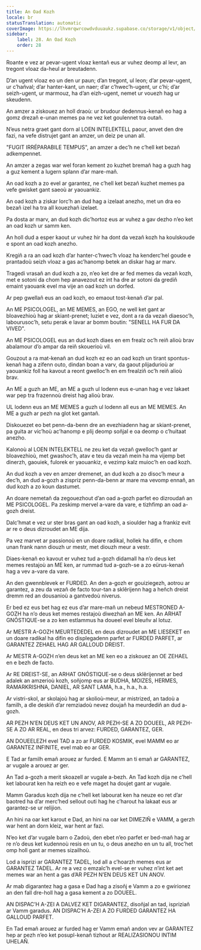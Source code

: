 ```yaml
---
title: An Oad Kozh
locale: br
statusTranslation: automatic
coverImage: https://lhvmrqwrcowdvduuaukz.supabase.co/storage/v1/object/public/strapi-uploads/small_cover-educacion-fundamental.webp-2d51a7828a2b1309555be27f7e2a61a0.webp
sidebar:
    label: 28. An Oad Kozh
    order: 28
---
```

Roante e vez ar pevar-ugent vloaz kentañ eus ar vuhez deomp al levr, an tregont vloaz da-heul ar breutadenn.

D’an ugent vloaz eo un den ur paun; d’an tregont, ul leon; d’ar pevar-ugent, ur c’hañval; d’ar hanter-kant, un naer; d’ar c’hwec’h-ugent, ur c’hi; d’ar seizh-ugent, ur marmouz, ha d’an eizh-ugent, nemet ur vouezh hag ur skeudenn.

An amzer a ziskouez an holl draoù: ur brudour dedennus-kenañ eo hag a gomz drezañ e-unan memes pa ne vez ket goulennet tra outañ.

N’eus netra graet gant dorn al LOEN INTELEKTELL paour, anvet den dre fazi, na vefe distrujet gant an amzer, un deiz pe unan all.

"FUGIT IRRÉPARABILE TEMPUS", an amzer a dec’h ne c’hell ket bezañ adkempennet.

An amzer a zegas war wel foran kement zo kuzhet bremañ hag a guzh hag a guz kement a lugern splann d’ar mare-mañ.

An oad kozh a zo evel ar garantez, ne c’hell ket bezañ kuzhet memes pa vefe gwisket gant saeoù ar yaouankiz.

An oad kozh a ziskar lorc’h an dud hag a izelaat anezho, met un dra eo bezañ izel ha tra all kouezhañ izelaet.

Pa dosta ar marv, an dud kozh dic’hortoz eus ar vuhez a gav dezho n’eo ket an oad kozh ur samm ken.

An holl dud a esper kaout ur vuhez hir ha dont da vezañ kozh ha koulskoude e spont an oad kozh anezho.

Kregiñ a ra an oad kozh d’ar hanter-c’hwec’h vloaz ha kenderc’hel goude e prantadoù seizh vloaz a gas ac’hanomp betek an diskar hag ar marv.

Tragedi vrasañ an dud kozh a zo, n’eo ket dre ar fed memes da vezañ kozh, met e sotoni da chom hep anavezout ez int ha dre ar sotoni da grediñ emaint yaouank evel ma vije an oad kozh un dorfed.

Ar pep gwellañ eus an oad kozh, eo emaout tost-kenañ d’ar pal.

An ME PSICOLOGEL, an ME MEMES, an EGO, ne well ket gant ar bloavezhioù hag ar skiant-prenet; luziet e vez, dont a ra da vezañ diaesoc’h, labourusoc’h, setu perak e lavar ar bomm boutin: "SENELL HA FUR DA VIVED".

An ME PSICOLOGEL eus an dud kozh diaes en em frealz oc’h reiñ alioù brav abalamour d’o ampar da reiñ skouerioù vil.

Gouzout a ra mat-kenañ an dud kozh ez eo an oad kozh un tirant spontus-kenañ hag a zifenn outo, dindan boan a varv, da gaout plijadurioù ar yaouankiz foll ha kavout a reont gwelloc’h en em frealziñ oc’h reiñ alioù brav.

An ME a guzh an ME, an ME a guzh ul lodenn eus e-unan hag e vez lakaet war pep tra frazennoù dreist hag alioù brav.

UL lodenn eus an ME MEMES a guzh ul lodenn all eus an ME MEMES. An ME a guzh ar pezh na glot ket gantañ.

Diskouezet eo bet penn-da-benn dre an evezhiadenn hag ar skiant-prenet, pa guita ar vic’hoù ac’hanomp e plij deomp soñjal e oa deomp o c’huitaat anezho.

Kalonoù al LOEN INTELEKTELL ne zeu ket da vezañ gwelloc’h gant ar bloavezhioù, met gwashoc’h, atav e teu da vezañ mein ha ma vijemp bet dinerzh, gaouiek, fulorek er yaouankiz, e vezimp kalz muioc’h en oad kozh.

An dud kozh a vev en amzer dremenet, an dud kozh a zo disoc’h meur a dec’h, an dud a-gozh a zispriz penn-da-benn ar mare ma vevomp ennañ, an dud kozh a zo koun dastumet.

An doare nemetañ da zegouezhout d’an oad a-gozh parfet eo dizroudañ an ME PSICOLOGEL. Pa zeskimp mervel a-vare da vare, e tizhfimp an oad a-gozh dreist.

Dalc’hmat e vez ur ster bras gant an oad kozh, a sioulder hag a frankiz evit ar re o deus dizroudet an ME dija.

Pa vez marvet ar passionoù en un doare radikal, hollek ha difin, e chom unan frank nann diouzh ur mestr, met diouzh meur a vestr.

Diaes-kenañ eo kavout er vuhez tud a-gozh didamall ha n’o deus ket memes restajoù an ME ken, ar rummad tud a-gozh-se a zo eürus-kenañ hag a vev a-vare da vare.

An den gwennblevek er FURDED. An den a-gozh er gouiziegezh, aotrou ar garantez, a zeu da vezañ de facto tour-tan a sklêrijenn hag a heñch dreist dremm red an dousanioù a gantvedoù niverus.

Er bed ez eus bet hag ez eus d’ar mare-mañ un nebeud MESTRONED A-GOZH ha n’o deus ket memes restajoù diwezhañ an ME ken. An ARHAT GNÓSTIQUE-se a zo ken estlammus ha doueel evel bleuñv al lotuz.

Ar MESTR A-GOZH MEURTEDEDEL en deus dizroudet an ME LIESEKET en un doare radikal ha difin eo displegadenn parfet ar FURDED PARFET, ar GARANTEZ ZEHAEL HAG AR GALLOUD DREIST.

Ar MESTR A-GOZH n’en deus ket an ME ken eo a ziskouez an OE ZEHAEL en e bezh de facto.

Ar RE DREIST-SE, an ARHAT GNÓSTIQUE-se o deus sklêrijennet ar bed adalek an amzerioù kozh, soñjomp eus ar BUDHA, MOIZES, HERMES, RAMARKRISHNA, DANIEL, AR SANT LAMA, h.a., h.a., h.a.

Ar vistri-skol, ar skolajoù hag ar skolioù-meur, ar mistrized, an tadoù a familh, a dle deskiñ d’ar remziadoù nevez doujañ ha meurdediñ an dud a-gozh.

AR PEZH N’EN DEUS KET UN ANOV, AR PEZH-SE A ZO DOUEEL, AR PEZH-SE A ZO AR REAL, en deus tri arvez: FURDED, GARANTEZ, GER.

AN DOUEELEZH evel TAD a zo ar FURDED KOSMIK, evel MAMM eo ar GARANTEZ INFINITE, evel mab eo ar GER.

E Tad ar familh emañ arouez ar furded. E Mamm an ti emañ ar GARANTEZ, ar vugale a arouez ar ger.

An Tad a-gozh a merit skoazell ar vugale a-bezh. An Tad kozh dija ne c’hell ket labourat ken ha reizh eo e vefe maget ha doujet gant ar vugale.

Mamm Garadus kozh dija ne c’hell ket labourat ken ha neuze eo ret d’ar baotred ha d’ar merc’hed sellout outi hag he c’harout ha lakaat eus ar garantez-se ur relijion.

An hini na oar ket karout e Dad, an hini na oar ket DIMEZIÑ e VAMM, a gerzh war hent an dorn kleiz, war hent ar fazi.

N’eo ket d’ar vugale barn o Zadoù, den ebet n’eo parfet er bed-mañ hag ar re n’o deus ket kudennoù resis en un tu, o deus anezho en un tu all, troc’het omp holl gant ar memes sizailhoù.

Lod a isprizi ar GARANTEZ TADEL, lod all a c’hoarzh memes eus ar GARANTEZ TADEL. Ar re a vez o emzalc’h evel-se er vuhez n’int ket aet memes war an hent a gas d’AR PEZH N’EN DEUS KET UN ANOV.

Ar mab digarantez hag a gasa e Dad hag a zisoñj e Vamm a zo e gwirionez an den fall dre-holl hag a gasa kement a zo DOUEEL.

AN DISPAC’H A-ZEI A DALVEZ KET DIGARANTEZ, disoñjal an tad, ispriziañ ar Vamm garadus. AN DISPAC’H A-ZEI A ZO FURDED GARANTEZ HA GALLOUD PARFET.

En Tad emañ arouez ar furded hag er Vamm emañ andon vev ar GARANTEZ hep ar pezh n’eo ket posupl-kenañ tizhout ar REALIZASIONOU INTIM UHELAÑ.

